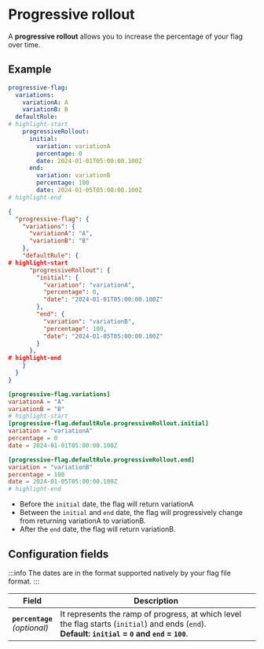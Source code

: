 
# Progressive rollout

A **progressive rollout** allows you to increase the percentage of your flag over time.

## Example

<Tabs groupId="code">
  <TabItem value="yaml" label="YAML">

```yaml
progressive-flag:
  variations:
    variationA: A
    variationB: B
  defaultRule:
# highlight-start
    progressiveRollout:
      initial:
        variation: variationA
        percentage: 0
        date: 2024-01-01T05:00:00.100Z
      end:
        variation: variationB
        percentage: 100
        date: 2024-01-05T05:00:00.100Z
# highlight-end
```

  </TabItem>
  <TabItem value="json" label="JSON">

```json
{
  "progressive-flag": {
    "variations": {
      "variationA": "A",
      "variationB": "B"
    },
    "defaultRule": {
# highlight-start
      "progressiveRollout": {
        "initial": {
          "variation": "variationA",
          "percentage": 0,
          "date": "2024-01-01T05:00:00.100Z"
        },
        "end": {
          "variation": "variationB",
          "percentage": 100,
          "date": "2024-01-05T05:00:00.100Z"
        }
      },
# highlight-end
    }
  }
}
```

  </TabItem>
  <TabItem value="toml" label="TOML">

```toml
[progressive-flag.variations]
variationA = "A"
variationB = "B"
# highlight-start
[progressive-flag.defaultRule.progressiveRollout.initial]
variation = "variationA"
percentage = 0
date = 2024-01-01T05:00:00.100Z

[progressive-flag.defaultRule.progressiveRollout.end]
variation = "variationB"
percentage = 100
date = 2024-01-05T05:00:00.100Z
# highlight-end
```

  </TabItem>
</Tabs>

- Before the `initial` date, the flag will return variationA
- Between the `initial` and `end` date, the flag will progressively change from returning variationA to variationB.
- After the `end` date, the flag will return variationB.

## Configuration fields

:::info
The dates are in the format supported natively by your flag file format.
:::

| Field                              | Description                                                                                                                                                                                                                                                                                                                                                                                                                                                                                                                                       |
|------------------------------------|---------------------------------------------------------------------------------------------------------------------------------------------------------------------------------------------------------------------------------------------------------------------------------------------------------------------------------------------------------------------------------------------------------------------------------------------------------------------------------------------------------------------------------------------------|
| **`percentage`**<br/>*(optional)*  | It represents the ramp of progress, at which level the flag starts (`initial`) and ends (`end`).<br/>**Default: `initial` = `0` and `end` = `100`**.                                                                                                                                                                                                                                                                                                                                                                                              |
